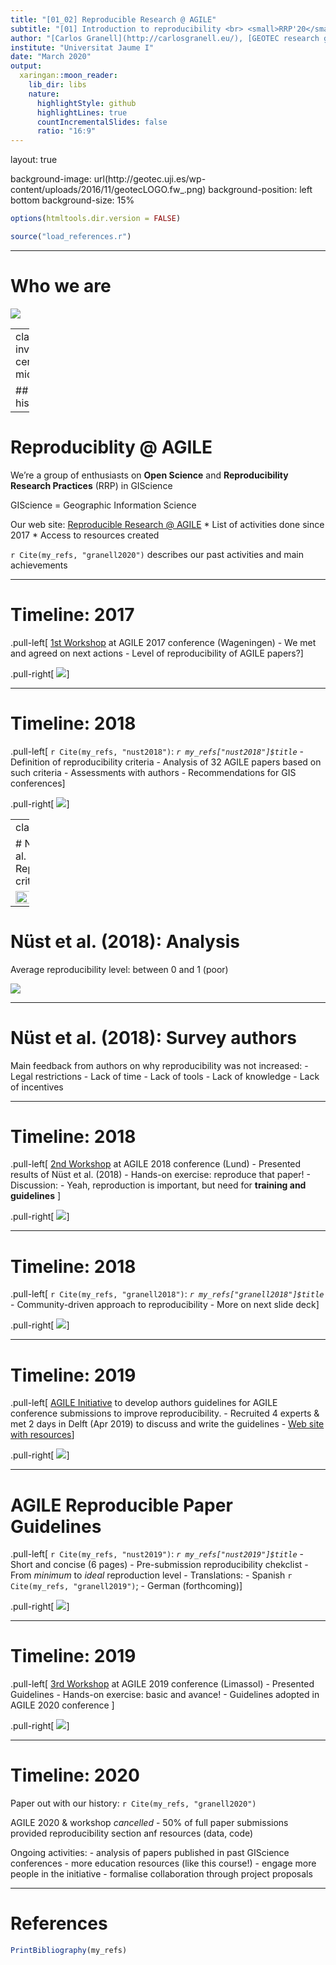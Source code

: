 ```yaml
---
title: "[01_02] Reproducible Research @ AGILE"
subtitle: "[01] Introduction to reproducibility <br> <small>RRP'20</small>"
author: "[Carlos Granell](http://carlosgranell.eu/), [GEOTEC research group](http://geotec.uji.es/)"
institute: "Universitat Jaume I"
date: "March 2020"
output:
  xaringan::moon_reader:
    lib_dir: libs
    nature:
      highlightStyle: github
      highlightLines: true
      countIncrementalSlides: false
      ratio: "16:9"
---
```


layout: true

background-image: url(http://geotec.uji.es/wp-content/uploads/2016/11/geotecLOGO.fw_.png)
background-position: left bottom
background-size: 15%


```r
options(htmltools.dir.version = FALSE)
```

```r
source("load_references.r")
```

---

# Who we are


![](figs/AGILE01.png)


---
class: inverse, center, middle

## Our history

---

# Reproduciblity @ AGILE 

We're a group of enthusiasts on __Open Science__ and __Reproducibility Research Practices__ (RRP) in GIScience

GIScience = Geographic Information Science

Our web site: [Reproducible Research @ AGILE](https://o2r.info/reproducible-agile)
* List of activities done since 2017
* Access to resources created

`r Cite(my_refs, "granell2020")` describes our past activities and main achievements

---

# Timeline: 2017

.pull-left[
[1st Workshop](https://o2r.info/reproducible-agile/2017) at AGILE 2017 conference (Wageningen)
- We met and agreed on next actions
- Level of reproducibility of AGILE papers?
]

.pull-right[
![](figs/AGILE02.png)
]

---

# Timeline: 2018

.pull-left[
`r Cite(my_refs, "nust2018")`: _`r my_refs["nust2018"]$title`_
- Definition of reproducibility criteria
- Analysis of 32 AGILE papers based on such criteria
- Assessments with authors
- Recommendations for GIS conferences
]

.pull-right[
![](figs/AGILE03.png)
]

---
class: center

# Nüst et al. (2018): Reproducibility criteria

<img src="figs/AGILE04.png" width="65%"/>

---

# Nüst et al. (2018): Analysis

Average reproducibility level: between 0 and 1 (poor)

![](figs/AGILE05.png)

---

# Nüst et al. (2018): Survey authors

Main feedback from authors on why reproducibility was not increased:
- Legal restrictions
- Lack of time
- Lack of tools
- Lack of knowledge
- Lack of incentives


---

# Timeline: 2018

.pull-left[
[2nd Workshop](https://o2r.info/reproducible-agile/2018/) at AGILE 2018 conference (Lund)
- Presented results of Nüst et al. (2018)
- Hands-on exercise: reproduce that paper!
- Discussion:
  - Yeah, reproduction is important, but need for __training and guidelines__ 
]

.pull-right[
![](figs/AGILE06.png)
]

---

# Timeline: 2018

.pull-left[
`r Cite(my_refs, "granell2018")`: _`r my_refs["granell2018"]$title`_
- Community-driven approach to reproducibility 
- More on next slide deck
]

.pull-right[
![](figs/AGILE07.png)
]

---

# Timeline: 2019

.pull-left[
[AGILE Initiative](https://o2r.info/reproducible-agile/initiative/) to develop authors guidelines for AGILE conference submissions to improve reproducibility.
- Recruited 4 experts & met 2 days in Delft (Apr 2019) to discuss and write the guidelines
- [Web site with resources](https://osf.io/phmce/)
]

.pull-right[
![](figs/AGILE08.jpg)
]


---

# AGILE Reproducible Paper Guidelines

.pull-left[
`r Cite(my_refs, "nust2019")`: _`r my_refs["nust2019"]$title`_
- Short and concise (6 pages)
- Pre-submission reproducibility chekclist
- From _minimum_ to _ideal_ reproduction level
- Translations: 
  - Spanish `r Cite(my_refs, "granell2019")`; 
  - German (forthcoming)
]

.pull-right[
![](figs/AGILE09.png)
]


---

# Timeline: 2019

.pull-left[
[3rd Workshop](https://o2r.info/reproducible-agile/2019/) at AGILE 2019 conference (Limassol)
- Presented Guidelines
- Hands-on exercise: basic and avance!
- Guidelines adopted in AGILE 2020 conference 
]

.pull-right[
![](figs/AGILE10.png)
]

---

# Timeline: 2020

Paper out with our history: `r Cite(my_refs, "granell2020")`

AGILE 2020 & workshop _cancelled_
- 50% of full paper submissions provided reproducibility section anf resources (data, code)

Ongoing activities:
- analysis of papers published in past GIScience conferences 
- more education resources (like this course!)
- engage more people in the initiative
- formalise collaboration through project proposals


---

# References

```r
PrintBibliography(my_refs)
```

